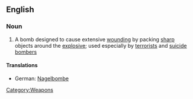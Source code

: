 ==English==

===Noun===
{{wikipedia}}
{{en-noun|sg=[[nail]] [[bomb]]}}

# A bomb designed to cause extensive [[wounding]] by packing [[sharp]] objects around the [[explosive]]; used especially by [[terrorist]]s and [[suicide bomber]]s

====Translations====
*German: [[Nagelbombe]] {{f}}

[[Category:Weapons]]